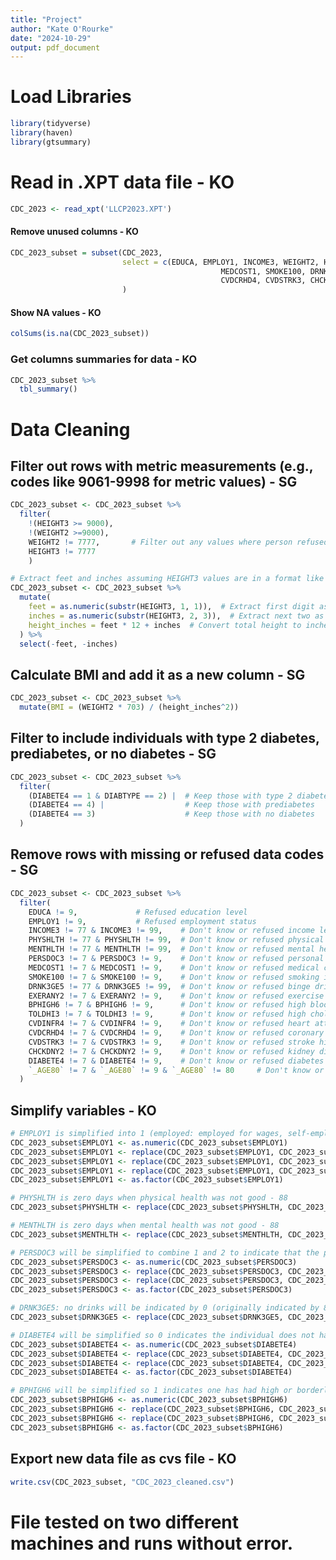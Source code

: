 ```yaml
---
title: "Project"
author: "Kate O'Rourke"
date: "2024-10-29"
output: pdf_document
---
```


# Load Libraries
```r
library(tidyverse)
library(haven)
library(gtsummary)
```

# Read in .XPT data file - KO
```r
CDC_2023 <- read_xpt('LLCP2023.XPT')
```

#### Remove unused columns - KO
```r
CDC_2023_subset = subset(CDC_2023, 
                         select = c(EDUCA, EMPLOY1, INCOME3, WEIGHT2, HEIGHT3, SEXVAR, PHYSHLTH, MENTHLTH, PERSDOC3,
                                               MEDCOST1, SMOKE100, DRNK3GE5, EXERANY2, BPHIGH6, TOLDHI3, CVDINFR4,
                                               CVDCRHD4, CVDSTRK3, CHCKDNY2, DIABETE4, DIABTYPE, `_AGE80`)
                         )
```

#### Show NA values - KO
```r
colSums(is.na(CDC_2023_subset))
```

### Get columns summaries for data - KO
```r
CDC_2023_subset %>%
  tbl_summary()
```


# Data Cleaning

## Filter out rows with metric measurements (e.g., codes like 9061-9998 for metric values) - SG
```r
CDC_2023_subset <- CDC_2023_subset %>%
  filter(
    !(HEIGHT3 >= 9000),
    !(WEIGHT2 >=9000),
    WEIGHT2 != 7777,       # Filter out any values where person refused or didn't know weight
    HEIGHT3 != 7777
    )

# Extract feet and inches assuming HEIGHT3 values are in a format like '511' (5 feet, 11 inches)
CDC_2023_subset <- CDC_2023_subset %>%
  mutate(
    feet = as.numeric(substr(HEIGHT3, 1, 1)),  # Extract first digit as feet
    inches = as.numeric(substr(HEIGHT3, 2, 3)),  # Extract next two as inches
    height_inches = feet * 12 + inches  # Convert total height to inches
  ) %>%
  select(-feet, -inches) 
```

## Calculate BMI and add it as a new column - SG
```r
CDC_2023_subset <- CDC_2023_subset %>%
  mutate(BMI = (WEIGHT2 * 703) / (height_inches^2))
```

## Filter to include individuals with type 2 diabetes, prediabetes, or no diabetes - SG
```r
CDC_2023_subset <- CDC_2023_subset %>%
  filter(
    (DIABETE4 == 1 & DIABTYPE == 2) |  # Keep those with type 2 diabetes
    (DIABETE4 == 4) |                  # Keep those with prediabetes
    (DIABETE4 == 3)                    # Keep those with no diabetes
  )
```

## Remove rows with missing or refused data codes - SG
```r
CDC_2023_subset <- CDC_2023_subset %>%
  filter(
    EDUCA != 9,             # Refused education level
    EMPLOY1 != 9,           # Refused employment status
    INCOME3 != 77 & INCOME3 != 99,    # Don't know or refused income level
    PHYSHLTH != 77 & PHYSHLTH != 99,  # Don't know or refused physical health
    MENTHLTH != 77 & MENTHLTH != 99,  # Don't know or refused mental health
    PERSDOC3 != 7 & PERSDOC3 != 9,    # Don't know or refused personal doctor info
    MEDCOST1 != 7 & MEDCOST1 != 9,    # Don't know or refused medical cost
    SMOKE100 != 7 & SMOKE100 != 9,    # Don't know or refused smoking info
    DRNK3GE5 != 77 & DRNK3GE5 != 99,  # Don't know or refused binge drinking info
    EXERANY2 != 7 & EXERANY2 != 9,    # Don't know or refused exercise info
    BPHIGH6 != 7 & BPHIGH6 != 9,      # Don't know or refused high blood pressure
    TOLDHI3 != 7 & TOLDHI3 != 9,      # Don't know or refused high cholesterol
    CVDINFR4 != 7 & CVDINFR4 != 9,    # Don't know or refused heart attack history
    CVDCRHD4 != 7 & CVDCRHD4 != 9,    # Don't know or refused coronary heart disease
    CVDSTRK3 != 7 & CVDSTRK3 != 9,    # Don't know or refused stroke history
    CHCKDNY2 != 7 & CHCKDNY2 != 9,    # Don't know or refused kidney disease
    DIABETE4 != 7 & DIABETE4 != 9,    # Don't know or refused diabetes status
    `_AGE80` != 7 & `_AGE80` != 9 & `_AGE80` != 80     # Don't know or refused age
  )

```

## Simplify variables - KO
```r
# EMPLOY1 is simplified into 1 (employed: employed for wages, self-employed), 2 (out of labor force: homemaker, student, retired), 3 (unemployed: our of work for 1 year or more, out of work for less than 1 year, unable to work)
CDC_2023_subset$EMPLOY1 <- as.numeric(CDC_2023_subset$EMPLOY1)
CDC_2023_subset$EMPLOY1 <- replace(CDC_2023_subset$EMPLOY1, CDC_2023_subset$EMPLOY1 == 1 | CDC_2023_subset$EMPLOY1 == 2, 1) 
CDC_2023_subset$EMPLOY1 <- replace(CDC_2023_subset$EMPLOY1, CDC_2023_subset$EMPLOY1 == 5 | CDC_2023_subset$EMPLOY1 == 6 | CDC_2023_subset$EMPLOY1 == 7, 2) 
CDC_2023_subset$EMPLOY1 <- replace(CDC_2023_subset$EMPLOY1, CDC_2023_subset$EMPLOY1 == 3 | CDC_2023_subset$EMPLOY1 == 4 | CDC_2023_subset$EMPLOY1 == 8, 3) 
CDC_2023_subset$EMPLOY1 <- as.factor(CDC_2023_subset$EMPLOY1)

# PHYSHLTH is zero days when physical health was not good - 88
CDC_2023_subset$PHYSHLTH <- replace(CDC_2023_subset$PHYSHLTH, CDC_2023_subset$PHYSHLTH == 88, 0)

# MENTHLTH is zero days when mental health was not good - 88
CDC_2023_subset$MENTHLTH <- replace(CDC_2023_subset$MENTHLTH, CDC_2023_subset$MENTHLTH == 88, 0) 

# PERSDOC3 will be simplified to combine 1 and 2 to indicate that the person has at least one personal doctor and 3 will be converted to 2
CDC_2023_subset$PERSDOC3 <- as.numeric(CDC_2023_subset$PERSDOC3)
CDC_2023_subset$PERSDOC3 <- replace(CDC_2023_subset$PERSDOC3, CDC_2023_subset$PERSDOC3 == 1 & CDC_2023_subset$PERSDOC3 == 2, 1) 
CDC_2023_subset$PERSDOC3 <- replace(CDC_2023_subset$PERSDOC3, CDC_2023_subset$PERSDOC3 == 3, 2)
CDC_2023_subset$PERSDOC3 <- as.factor(CDC_2023_subset$PERSDOC3)

# DRNK3GE5: no drinks will be indicated by 0 (originally indicated by 88)
CDC_2023_subset$DRNK3GE5 <- replace(CDC_2023_subset$DRNK3GE5, CDC_2023_subset$DRNK3GE5 == 88, 0)

# DIABETE4 will be simplified so 0 indicates the individual does not have diabetes (3) and 1 indicating the individual has type 2 diabetes or pre-diabetes or borderline diabetes (1 and 2 for DIABTYPE or 4)
CDC_2023_subset$DIABETE4 <- as.numeric(CDC_2023_subset$DIABETE4)
CDC_2023_subset$DIABETE4 <- replace(CDC_2023_subset$DIABETE4, CDC_2023_subset$DIABETE4 == 3, 0)
CDC_2023_subset$DIABETE4 <- replace(CDC_2023_subset$DIABETE4, CDC_2023_subset$DIABETE4 == 1 | CDC_2023_subset$DIABETE4 == 4, 1)
CDC_2023_subset$DIABETE4 <- as.factor(CDC_2023_subset$DIABETE4)

# BPHIGH6 will be simplified so 1 indicates one has had high or borderline high or pre-hypertensive or elevated blood pressure
CDC_2023_subset$BPHIGH6 <- as.numeric(CDC_2023_subset$BPHIGH6)
CDC_2023_subset$BPHIGH6 <- replace(CDC_2023_subset$BPHIGH6, CDC_2023_subset$BPHIGH6 == 2 | CDC_2023_subset$BPHIGH6 == 3, 2)
CDC_2023_subset$BPHIGH6 <- replace(CDC_2023_subset$BPHIGH6, CDC_2023_subset$BPHIGH6 == 1 | CDC_2023_subset$BPHIGH6 == 4, 1)
CDC_2023_subset$BPHIGH6 <- as.factor(CDC_2023_subset$BPHIGH6)
```

## Export new data file as cvs file - KO
```r
write.csv(CDC_2023_subset, "CDC_2023_cleaned.csv")
```

# File tested on two different machines and runs without error.